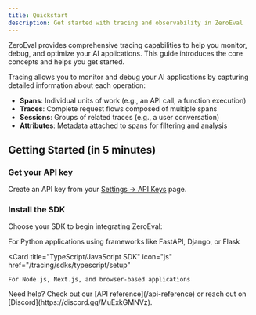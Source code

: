 ```yaml
---
title: Quickstart
description: Get started with tracing and observability in ZeroEval
---
```


ZeroEval provides comprehensive tracing capabilities to help you monitor, debug, and optimize your AI applications. This guide introduces the core concepts and helps you get started.

Tracing allows you to monitor and debug your AI applications by capturing detailed information about each operation:

- **Spans**: Individual units of work (e.g., an API call, a function execution)
- **Traces**: Complete request flows composed of multiple spans
- **Sessions**: Groups of related traces (e.g., a user conversation)
- **Attributes**: Metadata attached to spans for filtering and analysis

## Getting Started (in 5 minutes)

### Get your API key

Create an API key from your [Settings → API Keys](https://app.zeroeval.com/settings?section=api-keys) page.

### Install the SDK

Choose your SDK to begin integrating ZeroEval:

<CardGroup cols={2}>
  <Card 
    title="Python SDK" 
    icon="python" 
    href="/tracing/sdks/python/setup"
  >
    For Python applications using frameworks like FastAPI, Django, or Flask
  </Card>
  
  <Card 
    title="TypeScript/JavaScript SDK" 
    icon="js" 
    href="/tracing/sdks/typescript/setup"
  >
    For Node.js, Next.js, and browser-based applications
  </Card>
</CardGroup>

<Note>
  Need help? Check out our [API reference](/api-reference) or reach out on [Discord](https://discord.gg/MuExkGMNVz).
</Note>
